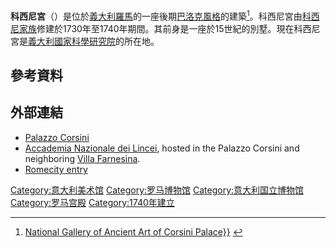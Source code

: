 '''科西尼宮'''（{{lang-it|Palazzo Corsini}}）是位於[[義大利|義大利]][[羅馬|羅馬]]的一座後期[[巴洛克式建築|巴洛克風格]]的建築<ref>[http://www.galleriaborghese.it/corsini/en/edefault.htm National Gallery of Ancient Art of Corsini Palace}}] {{webarchive|url=https://web.archive.org/web/20141031163021/http://www.galleriaborghese.it/corsini/en/edefault.htm |date=2014-10-31 }}</ref>。科西尼宮由[[科西尼家族|科西尼家族]]修建於1730年至1740年期間。其前身是一座於15世紀的別墅。現在科西尼宮是[[義大利國家科學研究院|義大利國家科學研究院]]的所在地。

== 參考資料 ==
{{Reflist}}


==外部連結==
{{commonscat|Palazzo Corsini alla Lungara (Rome)|科西尼宮}}
* [http://www.barberinicorsini.org/  Palazzo Corsini] {{Wayback|url=http://www.barberinicorsini.org/ |date=20171016084658 }} 
* [https://web.archive.org/web/20070312031727/http://www.lincei.it/informazioni/visita/corsini.php?lg=e  Accademia Nazionale dei Lincei], hosted in the Palazzo Corsini and neighboring [[Villa_Farnesina|Villa Farnesina]].
* [http://www.romecity.it/Palazzocorsini.htm  Romecity entry] {{Wayback|url=http://www.romecity.it/Palazzocorsini.htm |date=20210425163210 }}

{{罗马博物馆}}
{{Authority control}}
[[Category:意大利美术馆|Category:意大利美术馆]]
[[Category:罗马博物馆|Category:罗马博物馆]]
[[Category:意大利国立博物馆|Category:意大利国立博物馆]]
[[Category:罗马宫殿|Category:罗马宫殿]]
[[Category:1740年建立|Category:1740年建立]]